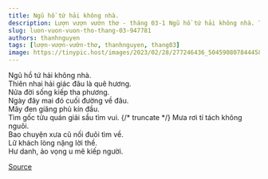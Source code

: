 ```yaml
---
title: Ngũ hồ tứ hải không nhà.
description: Lượn vượn vườn thơ - tháng 03-1 Ngũ hồ tứ hải không nhà. Thiên nhai hải giác đâu là quê hương.
slug: luon-vuon-vuon-tho-thang-03-947781
authors: thanhnguyen
tags: [lượn-vượn-vườn-thơ, thanhnguyen, thang03]
image: https://tinypic.host/images/2023/02/28/277246436_504590807844458_2858882824614342339_n.th.jpg
---
```


Ngũ hồ tứ hải không nhà.\
Thiên nhai hải giác đâu là quê hương.\
Nửa đời sống kiếp tha phương.\
Ngày đây mai đó cuối đường về đâu.\
Mây đen giăng phủ kín đầu.\
Tìm gốc tửu quán giải sầu tìm vui.
{/* truncate */}
Mưa rơi tí tách không nguôi.\
Bao chuyện xưa cũ nối đuôi tìm về.\
Lữ khách lòng nặng lời thề.\
Hư danh, ảo vọng u mê kiếp người.

[Source](https://www.facebook.com/ape.poem/posts/pfbid035RrRhxCRiZwTNtHSsjytbPXpexcHv3cftjiLiSHeSeTG7WQQpRABjgGoU2d6hoJ4l)
